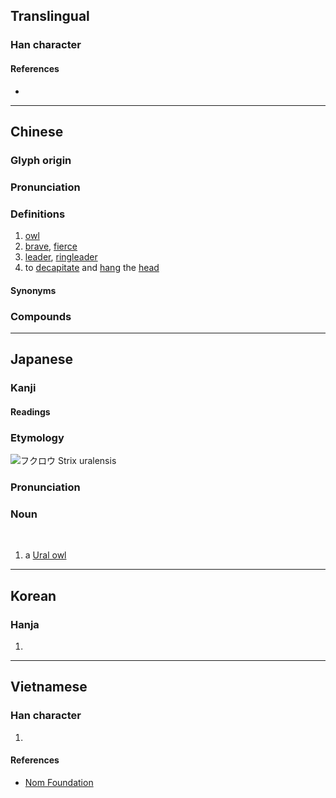 {{character info/new}}
{{also|枭}}
==Translingual==

===Han character===
{{Han char|rn=75|rad=木|as=07|sn=11|four=27904|canj=HAYD}}

====References====
* {{Han ref|kx=0529.160|dkj=14861|dj=0918.010|hdz=21217.110|uh=689F|ud=26783|bh=B1FA|bd=45562}}

----

==Chinese==
{{zh-forms|s=枭}}

===Glyph origin===
{{Han etym}}

===Pronunciation===
{{zh-pron
|m=xiāo
|c=hiu1
|mn=hiau
|mc=y
|oc=y
|ma=
|cat=n,a,v
}}

===Definitions===
{{zh-hanzi}}

# [[owl]]
# [[brave]], [[fierce]]
# [[leader]], [[ringleader]]
# to [[decapitate]] and [[hang]] the [[head]]

====Synonyms====
{{zh-dial|貓頭鷹}}

===Compounds===
{{zh-der|毒梟|夜梟|梟雄|梟首|梟首示眾|鹽梟|鴟梟}}

{{zh-cat|Owls}}

----

==Japanese==
{{wikispecies|Strix uralensis}}

===Kanji===
{{ja-kanji|grade=|rs=木07}}

====Readings====
{{ja-readings
|goon=きょう<けう
|kanon=きょう<けう
|kun=ふくろ-, ふくろう-<ふくろふ
}}

===Etymology===
{{swp|lang=ja|フクロウ}}
{{swp|lang=ja|フクロウ目}}
[[File:Uralka4.jpg|thumb|フクロウ ''Strix uralensis'']]
{{ja-kanjitab|ふくろ|yomi=k}}
{{ja-kanjitab|ふくろう|yomi=k}}
{{rfe|ja}}

===Pronunciation===
{{ja-pron|ふくろう|acc=2|acc2=3|dev=1}}

===Noun===
{{ja-noun|ふくろう|フクロウ|hhira=ふくろふ}}<br>{{ja-altread|hira=ふくろ}}

# a [[Ural owl]]

{{C|ja|Owls|sort=ふくろう}}

----

==Korean==

===Hanja===
{{ko-hanja|hangeul=효|eumhun=|rv=hyo|mr=hyo|y=hyo}}

# {{defn|lang=ko|sort=木07}}

----

==Vietnamese==

===Han character===
{{vi-hantu|[[kiêu]]|rs=木07}}

# {{defn|lang=vi|sort=木07}}

====References====
* [http://nomfoundation.org/common/nom_details.php?codepoint=689f Nom Foundation]